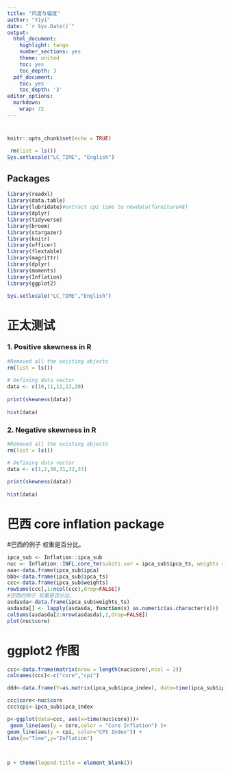 ```yaml
---
title: "风度与偏度"
author: "Yiyi"
date: "`r Sys.Date()`"
output:
  html_document:
    highlight: tango
    number_sections: yes
    theme: united
    toc: yes
    toc_depth: 3
  pdf_document:
    toc: yes
    toc_depth: '3'
editor_options: 
  markdown: 
    wrap: 72
---
```


# 

```r
knitr::opts_chunk$set(echo = TRUE)
```

```r
 rm(list = ls())
Sys.setlocale("LC_TIME", "English")
```

## Packages

```r
library(readxl)
library(data.table)
library(lubridate)#extract cpi time to newdata(furniture48)
library(dplyr) 
library(tidyverse) 
library(broom)
library(stargazer)
library(knitr)
library(officer)
library(flextable)
library(magrittr)
library(dplyr)
library(moments)
library(Inflation)
library(ggplot2)
```

```r
Sys.setlocale("LC_TIME","English")
```

# 正太测试

### 1. Positive skewness in R

```r
#Removed all the existing objects
rm(list = ls())
 
# Defining data vector 
data <- c(10,11,12,13,20) 
 
print(skewness(data)) 
 
hist(data)
```

### 2. Negative skewness in R

```r
#Removed all the existing objects
rm(list = ls())

# Defining data vector 
data <- c(1,2,30,31,32,33) 
 
print(skewness(data)) 
 
hist(data) 
```

# 巴西 core inflation package
#巴西的例子 权重是百分比。
```r
ipca_sub <- Inflation::ipca_sub
nuc <- Inflation::INFL.core_tm(subits.var = ipca_sub$ipca_ts, weights = ipca_sub$weights_ts)
aaa<-data.frame(ipca_sub$ipca)
bbb<-data.frame(ipca_sub$ipca_ts)
ccc<-data.frame(ipca_sub$weights)
rowSums(ccc[,1:ncol(ccc),drop=FALSE])
#巴西的例子 权重是百分比。
asdasda<-data.frame(ipca_sub$weights_ts)
asdasda[] <- lapply(asdasda, function(x) as.numeric(as.character(x)))
colSums(asdasda[2:nrow(asdasda),1,drop=FALSE])
plot(nuc$core)


```


# ggplot2 作图

```r
ccc<-data.frame(matrix(nrow = length(nuc$core),ncol = 2))
colnames(ccc)<-c("core","cpi")

ddd<-data.frame(Y=as.matrix(ipca_sub$ipca_index), date=time(ipca_sub$ipca_index))

ccc$core<-nuc$core
ccc$cpi<-ipca_sub$ipca_index

p<-ggplot(data=ccc, aes(x=time(nuc$core)))+
 geom_line(aes(y = core,color = "Core Inflation") )+ 
geom_line(aes(y = cpi, color="CPI Index")) +
labs(x="Time",y="Inflation")

  

p + theme(legend.title = element_blank()) 
```



